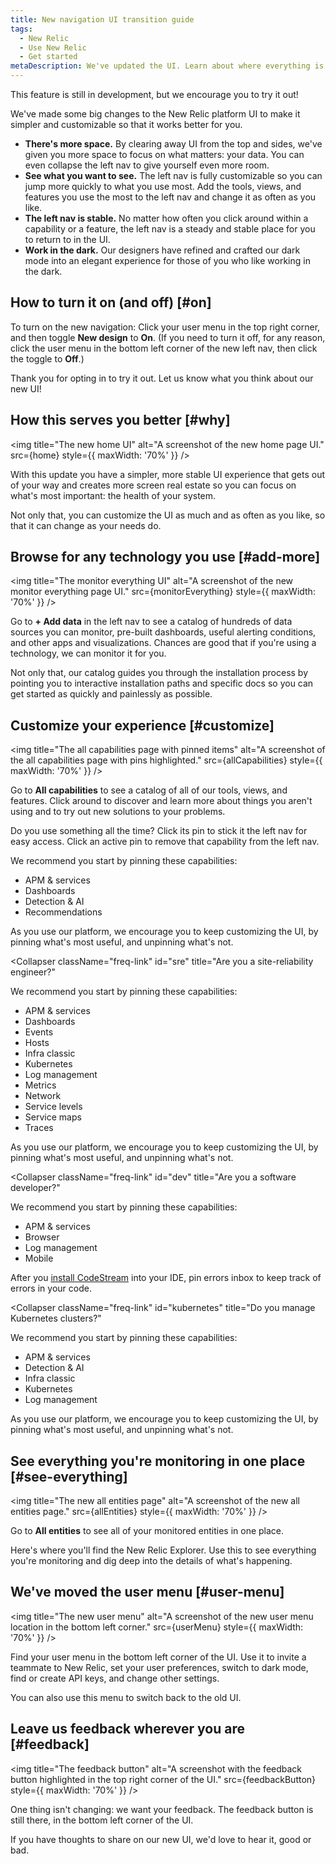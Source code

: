 ```yaml
---
title: New navigation UI transition guide
tags:
  - New Relic 
  - Use New Relic
  - Get started
metaDescription: We've updated the UI. Learn about where everything is now.
---
```








<Callout title="Preview">
    This feature is still in development, but we encourage you to try it out!
 </Callout>

We've made some big changes to the New Relic platform UI to make it simpler and customizable so that it works better for you.

* **There's more space.** By clearing away UI from the top and sides, we've given you more space to focus on what matters: your data. You can even collapse the left nav to give yourself even more room.
* **See what you want to see.** The left nav is fully customizable so you can jump more quickly to what you use most. Add the tools, views, and features you use the most to the left nav and change it as often as you like.
* **The left nav is stable.** No matter how often you click around within a capability or a feature, the left nav is a steady and stable place for you to return to in the UI.
* **Work in the dark.** Our designers have refined and crafted our dark mode into an elegant experience for those of you who like working in the dark. 

## How to turn it on (and off) [#on]

To turn on the new navigation: Click your user menu in the top right corner, and then toggle **New design** to **On**. (If you need to turn it off, for any reason, click the user menu in the bottom left corner of the new left nav, then click the toggle to **Off**.)

Thank you for opting in to try it out. Let us know what you think about our new UI!

## How this serves you better [#why]

<img
  title="The new home UI"
  alt="A screenshot of the new home page UI."
  src={home}
  style={{ maxWidth: '70%' }}
/>

With this update you have a simpler, more stable UI experience that gets out of your way and creates more screen real estate so you can focus on what's most important: the health of your system.

Not only that, you can customize the UI as much and as often as you like, so that it can change as your needs do.

## Browse for any technology you use [#add-more]

<img
  title="The monitor everything UI"
  alt="A screenshot of the new monitor everything page UI."
  src={monitorEverything}
  style={{ maxWidth: '70%' }}
/>

Go to **+ Add data** in the left nav to see a catalog of hundreds of data sources you can monitor, pre-built dashboards, useful alerting conditions, and other apps and visualizations. Chances are good that if you're using a technology, we can monitor it for you.

Not only that, our catalog guides you through the installation process by pointing you to interactive installation paths and specific docs so you can get started as quickly and painlessly as possible. 

## Customize your experience [#customize]

<img
  title="The all capabilities page with pinned items"
  alt="A screenshot of the all capabilities page with pins highlighted."
  src={allCapabilities}
  style={{ maxWidth: '70%' }}
/>

Go to **All capabilities** to see a catalog of all of our tools, views, and features. Click around to discover and learn more about things you aren't using and to try out new solutions to your problems.

Do you use something all the time? Click its pin to stick it the left nav for easy access. Click an active pin to remove that capability from the left nav.

<CollapserGroup>
  <Collapser
    className="freq-link"
    id="new"
    title="Are you just getting started?"
  >

  We recommend you start by pinning these capabilities:

  * APM &amp; services
  * Dashboards
  * Detection &amp; AI
  * Recommendations

  As you use our platform, we encourage you to keep customizing the UI, by pinning what's most useful, and unpinning what's not.

  </Collapser>

  <Collapser
    className="freq-link"
    id="sre"
    title="Are you a site-reliability engineer?"
  >

  We recommend you start by pinning these capabilities:

  * APM &amp; services
  * Dashboards
  * Events
  * Hosts
  * Infra classic
  * Kubernetes
  * Log management
  * Metrics
  * Network
  * Service levels
  * Service maps
  * Traces

  As you use our platform, we encourage you to keep customizing the UI, by pinning what's most useful, and unpinning what's not.

  </Collapser>

  <Collapser
    className="freq-link"
    id="dev"
    title="Are you a software developer?"
  >

  We recommend you start by pinning these capabilities:

  * APM &amp; services
  * Browser
  * Log management
  * Mobile

  After you [install CodeStream](https://docs.newrelic.com/docs/codestream/start-here/install-codestream) into your IDE, pin errors inbox to keep track of errors in your code.

  </Collapser>

  <Collapser
    className="freq-link"
    id="kubernetes"
    title="Do you manage Kubernetes clusters?"
  >

  We recommend you start by pinning these capabilities:

  * APM &amp; services
  * Detection &amp; AI
  * Infra classic
  * Kubernetes
  * Log management

  As you use our platform, we encourage you to keep customizing the UI, by pinning what's most useful, and unpinning what's not.

  </Collapser>
</CollapserGroup>

## See everything you're monitoring in one place [#see-everything]

<img
  title="The new all entities page"
  alt="A screenshot of the new all entities page."
  src={allEntities}
  style={{ maxWidth: '70%' }}
/>

Go to **All entities** to see all of your monitored entities in one place.

Here's where you'll find the New Relic Explorer. Use this to see everything you're monitoring and dig deep into the details of what's happening.

## We've moved the user menu [#user-menu]

<img
  title="The new user menu"
  alt="A screenshot of the new user menu location in the bottom left corner."
  src={userMenu}
  style={{ maxWidth: '70%' }}
/>

Find your user menu in the bottom left corner of the UI. Use it to invite a teammate to New Relic, set your user preferences, switch to dark mode, find or create API keys, and change other settings.

You can also use this menu to switch back to the old UI.

## Leave us feedback wherever you are [#feedback]

<img
  title="The feedback button"
  alt="A screenshot with the feedback button highlighted in the top right corner of the UI."
  src={feedbackButton}
  style={{ maxWidth: '70%' }}
/>

One thing isn't changing: we want your feedback. The feedback button is still there, in the bottom left corner of the UI.

If you have thoughts to share on our new UI, we'd love to hear it, good or bad.
